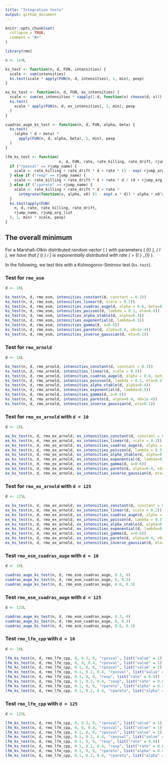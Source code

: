 ```yaml
---
title: "Integration tests"
output: github_document
---
```


```r
knitr::opts_chunk$set(
  collapse = TRUE,
  comment = "#>"
)
```

```r
library(rmo)

n <- 1e4L

ks_test <- function(n, d, FUN, intensities) {
  scale <- sum(intensities)
  ks.test(scale * apply(FUN(n, d, intensities), 1, min), pexp)
}

ex_ks_test <- function(n, d, FUN, ex_intensities) {
  scale <- sum(ex_intensities * sapply(1:d, function(x) choose(d, x)))
  ks.test(
    scale * apply(FUN(n, d, ex_intensities), 1, min), pexp
  )
}

cuadras_auge_ks_test <- function(n, d, FUN, alpha, beta) {
  ks.test(
    (alpha * d + beta) *
      apply(FUN(n, d, alpha, beta), 1, min), pexp
  )
}

lfm_ks_test <- function(
                        n, d, FUN, rate, rate_killing, rate_drift, rjump_name, rjump_arg_list) {
  if ("rposval" == rjump_name) {
    scale <- rate_killing + rate_drift * d + rate * (1 - exp(-rjump_arg_list$value * d))
  } else if ("rexp" == rjump_name) {
    scale <- rate_killing + rate_drift * d + rate * d / (d + rjump_arg_list$rate)
  } else if ("rpareto" == rjump_name) {
    scale <- rate_killing + rate_drift * d + rate *
      integrate(function(x, alpha, x0) (1 - exp(-x * d)) * alpha * x0^alpha / x^(alpha + 1), 0, Inf, alpha = rjump_arg_list$alpha, x0 = rjump_arg_list$x0)$value
  }
  ks.test(apply(FUN(
    n, d, rate, rate_killing, rate_drift,
    rjump_name, rjump_arg_list
  ), 1, min) * scale, pexp)
}
```

## The overall minimum

For a Marshall--Olkin distributed random vector \( \boldsymbol{\tau} \) with parameters \( \lambda_{I} \), \( \emptyset \neq I \subseteq {\{ 1 , \ldots , d \}} \), we have that
\[
  \min_{i \in {\{ 1 , \ldots , d \}}} \tau_i
\]
is exponentially distributed with rate \( \lambda = \sum_{\emptyset \neq I \subseteq {\{ 1 , \ldots , d \}}} \lambda_{I} \).

In the following, we test this with a Kolmogorov-Smirnov test (`ks.test`).


### Test for `rmo_esm`

```r
d <- 10L

ks_test(n, d, rmo_esm, intensities_constant(d, constant = 0.3))
ks_test(n, d, rmo_esm, intensities_linear(d, scale = 0.2))
ks_test(n, d, rmo_esm, intensities_cuadras_auge(d, alpha = 0.6, beta=0.2))
ks_test(n, d, rmo_esm, intensities_poisson(d, lambda = 0.3, eta=0.4))
ks_test(n, d, rmo_esm, intensities_alpha_stable(d, alpha=0.4))
ks_test(n, d, rmo_esm, intensities_exponential(d, lambda=0.5))
ks_test(n, d, rmo_esm, intensities_gamma(d, a=0.6))
ks_test(n, d, rmo_esm, intensities_pareto(d, alpha=0.4, x0=1e-4))
ks_test(n, d, rmo_esm, intensities_inverse_gaussian(d, eta=0.1))
```

### Test for `rmo_arnold`

```r
d <- 10L

ks_test(n, d, rmo_arnold, intensities_constant(d, constant = 0.3))
ks_test(n, d, rmo_arnold, intensities_linear(d, scale = 0.2))
ks_test(n, d, rmo_arnold, intensities_cuadras_auge(d, alpha = 0.6, beta=0.2))
ks_test(n, d, rmo_arnold, intensities_poisson(d, lambda = 0.3, eta=0.4))
ks_test(n, d, rmo_arnold, intensities_alpha_stable(d, alpha=0.4))
ks_test(n, d, rmo_arnold, intensities_exponential(d, lambda=0.5))
ks_test(n, d, rmo_arnold, intensities_gamma(d, a=0.6))
ks_test(n, d, rmo_arnold, intensities_pareto(d, alpha=0.4, x0=1e-4))
ks_test(n, d, rmo_arnold, intensities_inverse_gaussian(d, eta=0.1))
```


### Test for `rmo_ex_arnold` with `d = 10`

```r
d <- 10L

ex_ks_test(n, d, rmo_ex_arnold, ex_intensities_constant(d, constant = 0.3))
ex_ks_test(n, d, rmo_ex_arnold, ex_intensities_linear(d, scale = 0.2))
ex_ks_test(n, d, rmo_ex_arnold, ex_intensities_cuadras_auge(d, alpha = 0.6, beta=0.2))
ex_ks_test(n, d, rmo_ex_arnold, ex_intensities_poisson(d, lambda = 0.3, eta=0.4))
ex_ks_test(n, d, rmo_ex_arnold, ex_intensities_alpha_stable(d, alpha=0.4))
ex_ks_test(n, d, rmo_ex_arnold, ex_intensities_exponential(d, lambda=0.5))
ex_ks_test(n, d, rmo_ex_arnold, ex_intensities_gamma(d, a=0.6))
ex_ks_test(n, d, rmo_ex_arnold, ex_intensities_pareto(d, alpha=0.4, x0=1e-4))
ex_ks_test(n, d, rmo_ex_arnold, ex_intensities_inverse_gaussian(d, eta=0.1))
```


### Test for `rmo_ex_arnold` with `d = 125`

```r
d <- 125L

ex_ks_test(n, d, rmo_ex_arnold, ex_intensities_constant(d, constant = 0.3))
ex_ks_test(n, d, rmo_ex_arnold, ex_intensities_linear(d, scale = 0.2))
ex_ks_test(n, d, rmo_ex_arnold, ex_intensities_cuadras_auge(d, alpha = 0.6, beta=0.2))
ex_ks_test(n, d, rmo_ex_arnold, ex_intensities_poisson(d, lambda = 0.3, eta=0.4))
ex_ks_test(n, d, rmo_ex_arnold, ex_intensities_alpha_stable(d, alpha=0.4))
ex_ks_test(n, d, rmo_ex_arnold, ex_intensities_exponential(d, lambda=0.5))
ex_ks_test(n, d, rmo_ex_arnold, ex_intensities_gamma(d, a=0.6))
ex_ks_test(n, d, rmo_ex_arnold, ex_intensities_pareto(d, alpha=0.4, x0=1e-4))
ex_ks_test(n, d, rmo_ex_arnold, ex_intensities_inverse_gaussian(d, eta=0.1))
```


### Test `rmo_esm_cuadras_auge` with `d = 10`

```r
d <- 10L

cuadras_auge_ks_test(n, d, rmo_esm_cuadras_auge, 0.3, 0)
cuadras_auge_ks_test(n, d, rmo_esm_cuadras_auge, 0, 0.3)
cuadras_auge_ks_test(n, d, rmo_esm_cuadras_auge, 0.6, 0.3)
```


### Test `rmo_esm_cuadras_auge` with `d = 125`

```r
d <- 125L

cuadras_auge_ks_test(n, d, rmo_esm_cuadras_auge, 0.3, 0)
cuadras_auge_ks_test(n, d, rmo_esm_cuadras_auge, 0, 0.3)
cuadras_auge_ks_test(n, d, rmo_esm_cuadras_auge, 0.6, 0.3)
```


### Test `rmo_lfm_cpp` with `d = 10`

```r
d <- 10L

lfm_ks_test(n, d, rmo_lfm_cpp, 0, 0.3, 0, "rposval", list("value" = 1))
lfm_ks_test(n, d, rmo_lfm_cpp, 0, 0, 0.4, "rposval", list("value" = 1))
lfm_ks_test(n, d, rmo_lfm_cpp, 0.1, 0, 0, "rposval", list("value" = 2))
lfm_ks_test(n, d, rmo_lfm_cpp, 0.1, 0.2, 0.4, "rposval", list("value" = 2))
lfm_ks_test(n, d, rmo_lfm_cpp, 0.1, 0, 0, "rexp", list("rate" = 0.6))
lfm_ks_test(n, d, rmo_lfm_cpp, 0.1, 0.2, 0.4, "rexp", list("rate" = 0.6))
lfm_ks_test(n, d, rmo_lfm_cpp, 0.1, 0, 0, "rpareto", list("alpha" = 0.4, "x0" = 1e-4))
lfm_ks_test(n, d, rmo_lfm_cpp, 0.1, 0.2, 0.4, "rpareto", list("alpha" = 0.4, "x0" = 1e-4))
```


### Test `rmo_lfm_cpp` with `d = 125`

```r
d <- 125L

lfm_ks_test(n, d, rmo_lfm_cpp, 0, 0.3, 0, "rposval", list("value" = 1))
lfm_ks_test(n, d, rmo_lfm_cpp, 0, 0, 0.4, "rposval", list("value" = 1))
lfm_ks_test(n, d, rmo_lfm_cpp, 0.1, 0, 0, "rposval", list("value" = 2))
lfm_ks_test(n, d, rmo_lfm_cpp, 0.1, 0.2, 0.4, "rposval", list("value" = 2))
lfm_ks_test(n, d, rmo_lfm_cpp, 0.1, 0, 0, "rexp", list("rate" = 0.6))
lfm_ks_test(n, d, rmo_lfm_cpp, 0.1, 0.2, 0.4, "rexp", list("rate" = 0.6))
lfm_ks_test(n, d, rmo_lfm_cpp, 0.1, 0, 0, "rpareto", list("alpha" = 0.4, "x0" = 1e-4))
lfm_ks_test(n, d, rmo_lfm_cpp, 0.1, 0.2, 0.4, "rpareto", list("alpha" = 0.4, "x0" = 1e-4))
```
